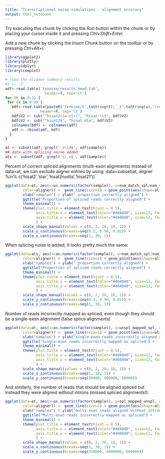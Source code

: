 ---
title: "Transcriptional noise simulations - alignment accuracy"
output: html_notebook
---

Try executing this chunk by clicking the *Run* button within the chunk or by placing your cursor inside it and pressing *Ctrl+Shift+Enter*. 

Add a new chunk by clicking the *Insert Chunk* button on the toolbar or by pressing *Ctrl+Alt+I*.


```{r, fig.width=20,fig.height=11}

library(ggplot2)
library(plotly)
library(dplyr)
library(cowplot)

# load the aligner summary results
#t <- '2'
adf<-read.table('txnoise/results.head.tab', 
                  header=T, sep='\t')
for (t in 0:2) {
 for (s in 0:9) {
   bdf<-read.table(paste0('txnoise/t',toString(t),'_s',toString(s),'/results.tab'), 
                header=F, sep='\t')
   bdf$V2 <- sub("^hisat2([a-z]+)", "hisat-\\1", bdf$V2)
   bdf$V2 <- sub("^hisat2$", "hisat-dta", bdf$V2)
   colnames(bdf) <- colnames(adf)
   adf <- rbind(adf, bdf)
  }
}

at <- subset(adf, grepl('_s\\d$', adf$sample)) 
## data with splicing noise added
ats <- subset(adf, grepl('\\.s$', adf$sample))

```


Percent of correct spliced alignments (multi-exon alignments)
Instead of data=at, we can exclude aligner entries by using:
 data=subset(at, aligner %in% c('hisat2','star','hisat2nodta','hisat21'))
 
```{r, fig.width=9,fig.height=5}
ggplot(data=at, aes(x=as.numeric(factor(sample)), y=num_match_spl/num_sim_spl, group=aligner,
        color=aligner)) +  geom_line(size=1) + geom_point(aes(shape=aligner), size=2.4) + 
        xlab("samples") + ylab(" proportion correctly aligned") + 
        ggtitle("Proportion of spliced reads correctly aligned") +
        theme_minimal() +
        theme(plot.title = element_text(hjust = 0.5),
              axis.title.x = element_text(color="#404040", size=12, face="bold", margin=(margin(t=8))),
              axis.title.y = element_text(color="#404040", size=12, face="bold", margin=(margin(r=8)))
              ) +
        scale_shape_manual(values = c(0, 2, 20, 18, 1)) +
        scale_y_continuous(breaks=seq(0.5, 0.98, 0.02)) +
        scale_x_continuous(breaks=seq(1, 30, 1))

```
When splicing noise is added, it looks pretty much the same:

```{r, fig.width=9,fig.height=5}
ggplot(data=ats, aes(x=as.numeric(factor(sample)), y=num_match_spl/num_sim_spl, group=aligner,
        color=aligner)) +  geom_line(size=1) + geom_point(aes(shape=aligner), size=2.4) + 
        xlab("samples") + ylab(" proportion correctly aligned") + 
        ggtitle("Proportion of spliced reads correctly aligned") +
        theme_minimal() +
        theme(plot.title = element_text(hjust = 0.5),
              axis.title.x = element_text(color="#404040", size=12, face="bold", margin=(margin(t=8))),
              axis.title.y = element_text(color="#404040", size=12, face="bold", margin=(margin(r=8)))
              ) +
        scale_shape_manual(values = c(0, 2, 20, 18, 1)) +
        scale_y_continuous(breaks=seq(0.5, 0.98, 0.02)) +
        scale_x_continuous(breaks=seq(1, 30, 1))
```
Number of reads incorrectly mapped as spliced, even though they should be a single-exon alignment (false splice alignments)

```{r, fig.width=9,fig.height=5}
ggplot(data=at, aes(x=as.numeric(factor(sample)), y=unspl_mapped_spl, group=aligner,
        color=aligner)) +  geom_line(size=1) + geom_point(aes(shape=aligner), size=2.4) + 
        xlab("samples") + ylab("single-exon reads incorrectly aligned as spliced") + 
        ggtitle("Single-exon reads incorrectly mapped as spliced") +
        theme_minimal() +
        theme(plot.title = element_text(hjust = 0.5),
              axis.title.x = element_text(color="#404040", size=12, face="bold", margin=(margin(t=8))),
              axis.title.y = element_text(color="#404040", size=12, face="bold", margin=(margin(r=8)))
              ) +
        scale_shape_manual(values = c(0, 2, 20, 18, 1)) +
        scale_x_continuous(breaks=seq(1, 30, 1)) +
        scale_y_continuous(breaks=seq(50000, 900000, 50000))

```
And similarly, the number of reads that should be aligned spliced but instead they were aligned without introns (missed spliced alignments!):

```{r, fig.width=9,fig.height=5}
ggplot(data=at, aes(x=as.numeric(factor(sample)), y=spl_mapped_unspl, group=aligner,
        color=aligner)) +  geom_line(size=1) + geom_point(aes(shape=aligner), size=2.4) + 
        xlab("samples") + ylab("multi-exon reads aligned without introns") + 
        ggtitle("Multi-exon reads incorrectly mapped as spliced") +
        theme_minimal() +
        theme(plot.title = element_text(hjust = 0.5),
              axis.title.x = element_text(color="#404040", size=12, face="bold", margin=(margin(t=8))),
              axis.title.y = element_text(color="#404040", size=12, face="bold", margin=(margin(r=8)))
              ) +
        scale_shape_manual(values = c(0, 2, 20, 18, 1)) +
        scale_x_continuous(breaks=seq(1, 30, 1)) +
        scale_y_continuous(breaks=seq(250000, 6000000, 500000))
        

```